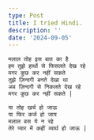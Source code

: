 ```yaml
---
type: Post
title: I tried Hindi.
description: ''
date: '2024-09-05'
---
```

```
मलाल तोह इस बात का है
हम तुझे हाथों से फिसलते देख रहे
मगर कुछ कर नहीं सकते
तुझे ज़िन्दगी बनते देखा था
अब ज़िन्दगी से निकलते देख रहे 
मगर कुछ कर नहीं सकते |
```



```
या तोह खर्च हो जाऊ 
या फिर कर्ज हो जाय 
मलाल बस ये न रहे
तेरे प्यार में कहीं व्यार्थ हो जाऊ |
```

